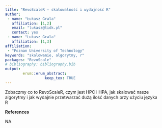 ```yaml
---
title: "RevoScaleR – skalowalność i wydajność R"
author:
 - name: "Łukasz Grala"
   affiliation: [1,2]
   email: "lukasz@tidk.pl"
   contact: yes
 - name: "Lukasz Grala"
   affiliation: [1,3]
affiliation:
 - "Poznan University of Technology"
keywords: "skalowanie, algorytmy, r"
packages: "RevoScale"
# bibliography: bibliography.bib
output:  
        erum::erum_abstract:
                  keep_tex: TRUE
---
```


Zobaczmy co to RevoScaleR, czym jest HPC i HPA, jak skalować nasze
algorytmy i jak wydajnie przetwarzać dużą ilość danych przy użyciu
języka R

**References**

NA
